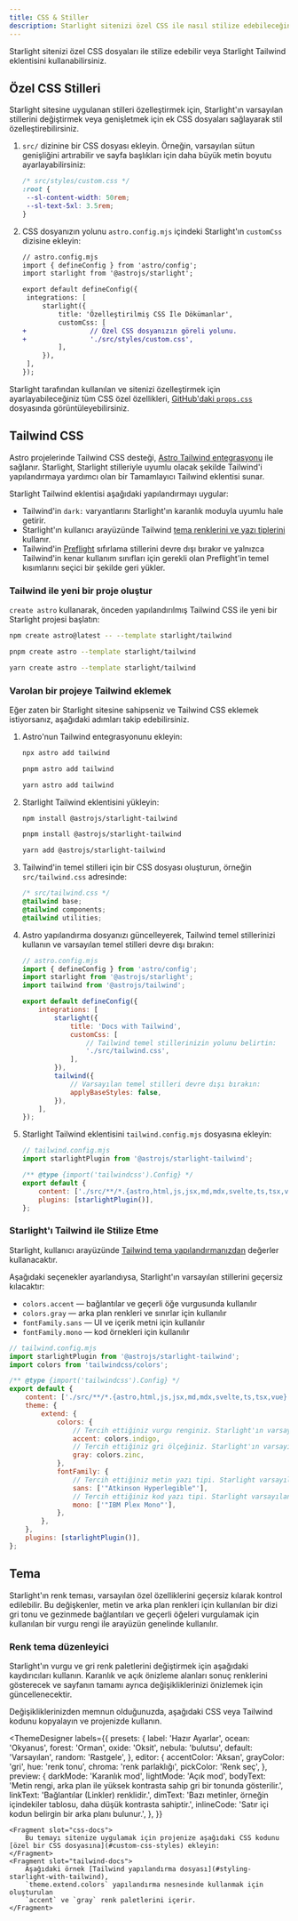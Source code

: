 ```yaml
---
title: CSS & Stiller
description: Starlight sitenizi özel CSS ile nasıl stilize edebileceğinizi veya Tailwind CSS ile nasıl entegre edebileceğinizi öğrenin.
---
```


Starlight sitenizi özel CSS dosyaları ile stilize edebilir veya Starlight Tailwind eklentisini kullanabilirsiniz.

## Özel CSS Stilleri

Starlight sitesine uygulanan stilleri özelleştirmek için, Starlight'ın varsayılan stillerini değiştirmek veya genişletmek için ek CSS dosyaları sağlayarak stil özelleştirebilirsiniz.

1. `src/` dizinine bir CSS dosyası ekleyin. 
	Örneğin, varsayılan sütun genişliğini artırabilir ve sayfa başlıkları için daha büyük metin boyutu ayarlayabilirsiniz:

   ```css
   /* src/styles/custom.css */
   :root {
   	--sl-content-width: 50rem;
   	--sl-text-5xl: 3.5rem;
   }
   ```

2. CSS dosyanızın yolunu `astro.config.mjs` içindeki Starlight'ın `customCss` dizisine ekleyin:

   ```diff lang="js"
   // astro.config.mjs
   import { defineConfig } from 'astro/config';
   import starlight from '@astrojs/starlight';

   export default defineConfig({
   	integrations: [
   		starlight({
   			title: 'Özelleştirilmiş CSS İle Dökümanlar',
   			customCss: [
   +				// Özel CSS dosyanızın göreli yolunu.
   +				'./src/styles/custom.css',
   			],
   		}),
   	],
   });
   ```

Starlight tarafından kullanılan ve sitenizi özelleştirmek için ayarlayabileceğiniz tüm CSS özel özellikleri, [GitHub'daki `props.css`](https://github.com/withastro/starlight/blob/main/packages/starlight/style/props.css) dosyasında görüntüleyebilirsiniz.

## Tailwind CSS

Astro projelerinde Tailwind CSS desteği, [Astro Tailwind entegrasyonu](https://docs.astro.build/en/guides/integrations-guide/tailwind/) ile sağlanır. Starlight, Starlight stilleriyle uyumlu olacak şekilde Tailwind'i yapılandırmaya yardımcı olan bir Tamamlayıcı Tailwind eklentisi sunar.

Starlight Tailwind eklentisi aşağıdaki yapılandırmayı uygular:

- Tailwind'in `dark:` varyantlarını Starlight'ın karanlık moduyla uyumlu hale getirir.
- Starlight'ın kullanıcı arayüzünde Tailwind [tema renklerini ve yazı tiplerini](#starlightı-tailwind-ile-stilize-etme) kullanır.
- Tailwind'in [Preflight](https://tailwindcss.com/docs/preflight) sıfırlama stillerini devre dışı bırakır ve yalnızca Tailwind'in kenar kullanım sınıfları için gerekli olan Preflight'in temel kısımlarını seçici bir şekilde geri yükler.

### Tailwind ile yeni bir proje oluştur


`create astro` kullanarak, önceden yapılandırılmış Tailwind CSS ile yeni bir Starlight projesi başlatın:

<Tabs>
<TabItem label="npm">

```sh
npm create astro@latest -- --template starlight/tailwind
```

</TabItem>
<TabItem label="pnpm">

```sh
pnpm create astro --template starlight/tailwind
```

</TabItem>
<TabItem label="Yarn">

```sh
yarn create astro --template starlight/tailwind
```

</TabItem>
</Tabs>

### Varolan bir projeye Tailwind eklemek

Eğer zaten bir Starlight sitesine sahipseniz ve Tailwind CSS eklemek istiyorsanız, aşağıdaki adımları takip edebilirsiniz.

1. Astro'nun Tailwind entegrasyonunu ekleyin:

    <Tabs>

    <TabItem label="npm">

    ```sh
    npx astro add tailwind
    ```

    </TabItem>

    <TabItem label="pnpm">

    ```sh
    pnpm astro add tailwind
    ```

    </TabItem>

    <TabItem label="Yarn">

    ```sh
    yarn astro add tailwind
    ```

    </TabItem>

    </Tabs>

2.  Starlight Tailwind eklentisini yükleyin:

    <Tabs>

    <TabItem label="npm">

    ```sh
    npm install @astrojs/starlight-tailwind
    ```

    </TabItem>

    <TabItem label="pnpm">

    ```sh
    pnpm install @astrojs/starlight-tailwind
    ```

    </TabItem>

    <TabItem label="Yarn">

    ```sh
    yarn add @astrojs/starlight-tailwind
    ```

    </TabItem>

    </Tabs>

3.  Tailwind'in temel stilleri için bir CSS dosyası oluşturun, örneğin `src/tailwind.css` adresinde:

    ```css
    /* src/tailwind.css */
    @tailwind base;
    @tailwind components;
    @tailwind utilities;
    ```

4.  Astro yapılandırma dosyanızı güncelleyerek, Tailwind temel stillerinizi kullanın ve varsayılan temel stilleri devre dışı bırakın:

    ```js {11-12,16-17}
    // astro.config.mjs
    import { defineConfig } from 'astro/config';
    import starlight from '@astrojs/starlight';
    import tailwind from '@astrojs/tailwind';

    export default defineConfig({
    	integrations: [
    		starlight({
    			title: 'Docs with Tailwind',
    			customCss: [
    				// Tailwind temel stillerinizin yolunu belirtin:
    				'./src/tailwind.css',
    			],
    		}),
    		tailwind({
    			// Varsayılan temel stilleri devre dışı bırakın:
    			applyBaseStyles: false,
    		}),
    	],
    });
    ```

5.  Starlight Tailwind eklentisini `tailwind.config.mjs` dosyasına ekleyin:

    ```js ins={2,7}
    // tailwind.config.mjs
    import starlightPlugin from '@astrojs/starlight-tailwind';

    /** @type {import('tailwindcss').Config} */
    export default {
    	content: ['./src/**/*.{astro,html,js,jsx,md,mdx,svelte,ts,tsx,vue}'],
    	plugins: [starlightPlugin()],
    };
    ```

### Starlight'ı Tailwind ile Stilize Etme

Starlight, kullanıcı arayüzünde [Tailwind tema yapılandırmanızdan](https://tailwindcss.com/docs/theme) değerler kullanacaktır.

Aşağıdaki seçenekler ayarlandıysa, Starlight'ın varsayılan stillerini geçersiz kılacaktır:

- `colors.accent` — bağlantılar ve geçerli öğe vurgusunda kullanılır
- `colors.gray` — arka plan renkleri ve sınırlar için kullanılır
- `fontFamily.sans` — UI ve içerik metni için kullanılır
- `fontFamily.mono` — kod örnekleri için kullanılır

```js {12,14,18,20}
// tailwind.config.mjs
import starlightPlugin from '@astrojs/starlight-tailwind';
import colors from 'tailwindcss/colors';

/** @type {import('tailwindcss').Config} */
export default {
	content: ['./src/**/*.{astro,html,js,jsx,md,mdx,svelte,ts,tsx,vue}'],
	theme: {
		extend: {
			colors: {
				// Tercih ettiğiniz vurgu renginiz. Starlight'ın varsayılanlarına en yakın olanı Indigo'dur.
				accent: colors.indigo,
				// Tercih ettiğiniz gri ölçeğiniz. Starlight'ın varsayılanlarına en yakın olanı Zinc'dir.
				gray: colors.zinc,
			},
			fontFamily: {
				// Tercih ettiğiniz metin yazı tipi. Starlight varsayılan olarak bir sistem yazı tipi yığını kullanır.
				sans: ['"Atkinson Hyperlegible"'],
				// Tercih ettiğiniz kod yazı tipi. Starlight varsayılan olarak sistem monospace yazı tipleri kullanır.
				mono: ['"IBM Plex Mono"'],
			},
		},
	},
	plugins: [starlightPlugin()],
};
```

## Tema

Starlight'ın renk teması, varsayılan özel özelliklerini geçersiz kılarak kontrol edilebilir.
Bu değişkenler, metin ve arka plan renkleri için kullanılan bir dizi gri tonu ve gezinmede bağlantıları ve geçerli öğeleri vurgulamak için kullanılan bir vurgu rengi ile arayüzün genelinde kullanılır.

### Renk tema düzenleyici

Starlight'ın vurgu ve gri renk paletlerini değiştirmek için aşağıdaki kaydırıcıları kullanın.
Karanlık ve açık önizleme alanları sonuç renklerini gösterecek ve sayfanın tamamı ayrıca değişikliklerinizi önizlemek için güncellenecektir.

Değişikliklerinizden memnun olduğunuzda, aşağıdaki CSS veya Tailwind kodunu kopyalayın ve projenizde kullanın.


<ThemeDesigner
	labels={{
		presets: {
			label: 'Hazır Ayarlar',
			ocean: 'Okyanus',
			forest: 'Orman',
			oxide: 'Oksit',
			nebula: 'bulutsu',
			default: 'Varsayılan',
			random: 'Rastgele',
		},
		editor: {
			accentColor: 'Aksan',
			grayColor: 'gri',
			hue: 'renk tonu',
			chroma: 'renk parlaklığı',
			pickColor: 'Renk seç',
		},
		preview: {
			darkMode: 'Karanlık mod',
			lightMode: 'Açık mod',
			bodyText:
				'Metin rengi, arka plan ile yüksek kontrasta sahip gri bir tonunda gösterilir.',
			linkText: 'Bağlantılar (Linkler) renklidir.',
			dimText: 'Bazı metinler, örneğin içindekiler tablosu, daha düşük kontrasta sahiptir.',
			inlineCode: 'Satır içi kodun belirgin bir arka planı bulunur.',
		},
	}}
>
	<Fragment slot="css-docs">
		Bu temayı sitenize uygulamak için projenize aşağıdaki CSS kodunu [özel bir CSS dosyasına](#custom-css-styles) ekleyin:
	</Fragment>
	<Fragment slot="tailwind-docs">
		Aşağıdaki örnek [Tailwind yapılandırma dosyası](#styling-starlight-with-tailwind),
		`theme.extend.colors` yapılandırma nesnesinde kullanmak için oluşturulan 
		`accent` ve `gray` renk paletlerini içerir.
	</Fragment>
</ThemeDesigner>
